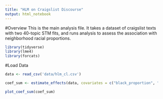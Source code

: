 ```yaml
---
title: "HLM on Craigslist Discourse"
output: html_notebook
---
```


#Overview
This is the main analysis file. It takes a dataset of craigslist texts with two 40-topic STM fits, and runs analysis to assess the association with neighborhood racial proportions.

```r
library(tidyverse)
library(lme4)
library(forcats)
```

#Load Data
```r
data <- read_csv('data/hlm_cl.csv')
```

```r
coef_sum <- estimate_effects(data, covariates = c("black_proportion", "asian_proportion", "latinx_proportion"))
```

```r
plot_coef_sum(coef_sum)
```

